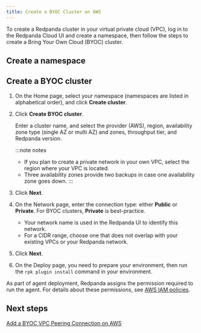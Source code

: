 ```yaml
---
title: Create a BYOC Cluster on AWS
---
```


<head>
    <meta name="title" content="Create a BYOC Cluster on AWS | Redpanda Docs"/>
    <meta name="description" content="Use the Redpanda Cloud UI to create a BYOC cluster."/>
    <link rel="canonical" href="https://docs.redpanda.com/docs/deploy/deployment-option/cloud/create-byoc-cluster-aws/" />
</head>


To create a Redpanda cluster in your virtual private cloud (VPC), log in to the Redpanda Cloud UI
and create a namespace, then follow the steps to create a Bring Your Own Cloud
(BYOC) cluster.

## Create a namespace

<CreateNamespace/>

## Create a BYOC cluster

1. On the Home page, select your namespace (namespaces are listed in alphabetical order), and click **Create cluster**.
2. Click **Create BYOC cluster**.

   Enter a cluster name, and select the provider (AWS), region, availability zone type (single AZ or multi AZ) and zones, throughput tier, and Redpanda version. 
   
   :::note notes
   - If you plan to create a private network in your own VPC, select the region where your VPC is located.
   - Three availability zones provide two backups in case one availability zone goes down.
   :::

3.  Click **Next**.
   
4.  On the Network page, enter the connection type: either **Public** or **Private**. For BYOC clusters, **Private** is best-practice. 

    - Your network name is used in the Redpanda UI to identify this network. 
    - For a CIDR range, choose one that does not overlap with your existing VPCs or your Redpanda network.
5.  Click **Next**.
6.  On the Deploy page, you need to prepare your environment, then run the `rpk plugin install` command in your environment.

   As part of agent deployment, Redpanda assigns the permission required to run the agent. For details about these permissions, see [AWS IAM policies](../security/authorization/cloud-iam-policies#aws-iam-policies).

## Next steps

[Add a BYOC VPC Peering Connection on AWS](vpc-peering-aws.mdx)
